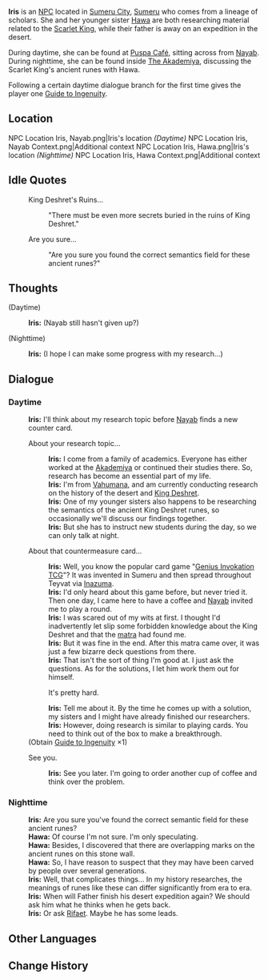 {{About|the NPC found at Sumeru City|the NPC found at Dragonspine Adventurer Camp|Iris (Dragonspine Adventurer Camp)}}
{{Character Infobox
|name             = Iris
|type             = NPC
|image            = NPC Iris (Sumeru City).png
|region           = Sumeru
|affiliation      = Vahumana
|title            = Researcher
|ancestry         = <!-- Clan/family -->
|father           = 
|mother           = 
|spouse           = 
|sibling          = Hawa
|siblingNote      = younger sister
|child            = 
|relative         = 
|voiceEN          = 
|voiceCN          = 
|voiceJP          = 
|dialoguereward   = {{Card|Guide to Ingenuity|1|quality=3}}
}}
'''Iris''' is an [[NPC]] located in [[Sumeru City]], [[Sumeru]] who comes from a lineage of scholars. She and her younger sister [[Hawa]] are both researching material related to the [[Scarlet King]], while their father is away on an expedition in the desert.

During daytime, she can be found at [[Puspa Café]], sitting across from [[Nayab]]. During nighttime, she can be found inside [[The Akademiya]], discussing the Scarlet King's ancient runes with Hawa.

Following a certain daytime dialogue branch for the first time gives the player one [[Guide to Ingenuity]].

==Location==
<gallery>
NPC Location Iris, Nayab.png|Iris's location ''(Daytime)''
NPC Location Iris, Nayab Context.png|Additional context
NPC Location Iris, Hawa.png|Iris's location ''(Nighttime)''
NPC Location Iris, Hawa Context.png|Additional context
</gallery>
<!--
==Profile==
''(To be added.)''

===Personality===
''(To be added.)''

===Appearance===
''(To be added.)''

==Quests and Events==
{{Quests and Events}}
-->
==Idle Quotes==
{{Dialogue start}}
: {{DIcon|Idle}} King Deshret's Ruins...
:: {{A|VO Iris (Sumeru) 01.ogg}} "There must be even more secrets buried in the ruins of King Deshret."
: {{DIcon|Idle}} Are you sure...
:: {{A|VO Iris (Sumeru) 02.ogg}} "Are you sure you found the correct semantics field for these ancient runes?"
{{Dialogue end}}

==Thoughts==
{{All Schemes to Know Explanation|name=Iris (Sumeru City)}}
{{Dialogue start}}
;(Daytime)
:{{A|VO Iris (Sumeru) All Schemes to Know 01.ogg}} '''Iris:''' (Nayab still hasn't given up?)

;(Nighttime)
:{{A|VO Iris (Sumeru) All Schemes to Know 02.ogg}} '''Iris:''' (I hope I can make some progress with my research...)
{{Dialogue end}}

==Dialogue==
===Daytime===
{{Dialogue start}}
:'''Iris:''' I'll think about my research topic before [[Nayab]] finds a new counter card.
:{{DIcon}} About your research topic...
::'''Iris:''' I come from a family of academics. Everyone has either worked at the [[Sumeru Akademiya|Akademiya]] or continued their studies there. So, research has become an essential part of my life.
::'''Iris:''' I'm from [[Vahumana]], and am currently conducting research on the history of the desert and [[Scarlet King|King Deshret]].
::'''Iris:''' One of my younger sisters also happens to be researching the semantics of the ancient King Deshret runes, so occasionally we'll discuss our findings together.
::'''Iris:''' But she has to instruct new students during the day, so we can only talk at night.
:{{DIcon}} About that countermeasure card...
::'''Iris:''' Well, you know the popular card game "[[Genius Invokation TCG]]"? It was invented in Sumeru and then spread throughout Teyvat via [[Inazuma]].
::'''Iris:''' I'd only heard about this game before, but never tried it. Then one day, I came here to have a coffee and [[Nayab]] invited me to play a round.
::'''Iris:''' I was scared out of my wits at first. I thought I'd inadvertently let slip some forbidden knowledge about the King Deshret and that the [[matra]] had found me.
::'''Iris:''' But it was fine in the end. After this matra came over, it was just a few bizarre deck questions from there.
::'''Iris:''' That isn't the sort of thing I'm good at. I just ask the questions. As for the solutions, I let him work them out for himself.
::{{DIcon|Reward}} It's pretty hard.
::'''Iris:''' Tell me about it. By the time he comes up with a solution, my sisters and I might have already finished our researchers.
::'''Iris:''' However, doing research is similar to playing cards. You need to think out of the box to make a breakthrough.
:;(Obtain [[Guide to Ingenuity]] ×1)
:{{DIcon}} See you.
::'''Iris:''' See you later. I'm going to order another cup of coffee and think over the problem.
{{Dialogue end}}

===Nighttime===
{{Dialogue start}}
:'''Iris:''' Are you sure you've found the correct semantic field for these ancient runes?
:'''Hawa:''' Of course I'm not sure. I'm only speculating.
:'''Hawa:''' Besides, I discovered that there are overlapping marks on the ancient runes on this stone wall.
:'''Hawa:''' So, I have reason to suspect that they may have been carved by people over several generations.
:'''Iris:''' Well, that complicates things... In my history researches, the meanings of runes like these can differ significantly from era to era.
:'''Iris:''' When will Father finish his desert expedition again? We should ask him what he thinks when he gets back.
:'''Iris:''' Or ask [[Rifaet]]. Maybe he has some leads.
{{Dialogue end}}
<!--
==Event Dialogue==
===Event Name===
{{Dialogue start}}
:'''{{subst:PAGENAME}}:'''
{{Dialogue end}}

==Trivia==
* 
-->
==Other Languages==
{{Other Languages
|default_hidden = 1
|en      = Iris
|zhs     = 伊丽丝
|zhs_rm  = Yīlìsī
|zht     = 伊麗絲
|zht_rm  = Yīlìsī
|ja      = イリス
|ja_rm   = Irisu
|ko      = 이리스
|ko_rm   = Iriseu
|es      = Iris
|fr      = Iris
|ru      = Ирис
|th      = Iris
|vi      = Iris
|de      = Iris
|id      = Iris
|pt      = Iris
|tr      = Iris
|it      = Iris
}}

==Change History==
{{Change History|3.0}}
